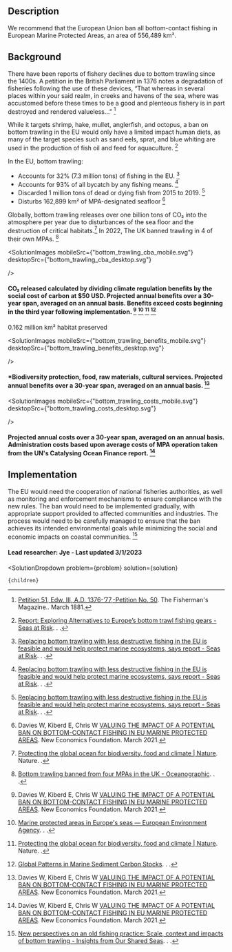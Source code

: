





## Description


We recommend that the European Union ban all bottom-contact fishing in European Marine Protected Areas, an area of 556,489 km².

## Background


There have been reports of fishery declines due to bottom trawling since the 1400s. A petition in the British Parliament in 1376 notes a degradation of fisheries following the use of these devices, “That whereas in several places within your said realm, in creeks and havens of the sea, where was accustomed before these times to be a good and plenteous fishery is in part destroyed and rendered valueless…” [^"6"]


While it targets shrimp, hake, mullet, anglerfish, and octopus, a ban on bottom trawling in the EU would only have a limited impact human diets, as many of the target species such as sand eels, sprat, and blue whiting are used in the production of fish oil and feed for aquaculture. [^"15"]

In the EU, bottom trawling:
- Accounts for 32% (7.3 million tons) of fishing in the EU. [^"11"]
- Accounts for 93% of all bycatch by any fishing means. [^"11"]
- Discarded 1 million tons of dead or dying fish from 2015 to 2019. [^"11"]
- Disturbs 162,899 km² of MPA-designated seafloor [^"1"]

Globally, bottom trawling releases over one billion tons of CO₂ into the atmosphere per year due to disturbances of the sea floor and the destruction of critical habitats.[^"3"] In 2022, The UK banned trawling in 4 of their own MPAs. [^"13"]


<SolutionImages
 mobileSrc={"bottom_trawling_cba_mobile.svg"}
 desktopSrc={"bottom_trawling_cba_desktop.svg"}

/>
#### CO₂ released calculated by dividing climate regulation benefits by the social cost of carbon at $50 USD. Projected annual benefits over a 30-year span, averaged on an annual basis. Benefits exceed costs beginning in the third year following implementation.  [^"1"] [^"2"] [^"3"] [^"8"]

0.162 million km² habitat preserved

<SolutionImages
 mobileSrc={"bottom_trawling_benefits_mobile.svg"}
 desktopSrc={"bottom_trawling_benefits_desktop.svg"}

/>

#### *Biodiversity protection, food, raw materials, cultural services. Projected annual benefits over a 30-year span, averaged on an annual basis. [^"1"]


<SolutionImages
 mobileSrc={"bottom_trawling_costs_mobile.svg"}
 desktopSrc={"bottom_trawling_costs_desktop.svg"}

/>

#### Projected annual costs over a 30-year span, averaged on an annual basis. Administration costs based upon average costs of MPA operation taken from the UN's Catalysing Ocean Finance report. [^"1"]


## Implementation

The EU would need the cooperation of national fisheries authorities, as well as monitoring and enforcement mechanisms to ensure compliance with the new rules. The ban would need to be implemented gradually, with appropriate support provided to affected communities and industries. The process would need to be carefully managed to ensure that the ban achieves its intended environmental goals while minimizing the social and economic impacts on coastal communities. [^"12"] 


#### Lead researcher: Jye - Last updated 3/1/2023

[^"1"]: Davies W, Kiberd E, Chris W  [VALUING THE IMPACT OF A POTENTIAL BAN ON BOTTOM-CONTACT FISHING IN EU MARINE PROTECTED AREAS](https://seas-at-risk.org/wp-content/uploads/2021/05/Valuing-impacts-of-potential-ban-on-bottom-contact-fishing_NEF_-FINAL-for-publication.pdf). New Economics Foundation. March 2021. 
[^"2"]:  [Marine protected areas in Europe's seas — European Environment Agency](https://www.eea.europa.eu/data-and-maps/indicators/marine-protected-area-mpa-network-coverage/assessment). . . 
[^"3"]:  [Protecting the global ocean for biodiversity, food and climate | Nature](https://www.nature.com/articles/s41586-021-03371-z). Nature. . 
[^"4"]:  [Scientists declare support for the banning of destructive industrial fishing methods in the European Union’s Marine Protected Areas – National Geographic Society Newsroom](https://blog.nationalgeographic.org/2022/09/12/scientists-declare-support-for-the-banning-of-destructive-industrial-fishing-methods-in-the-european-unions-marine-protected-areas/#:~:text=Bottom%20trawling%2C%20and%20other%20industrial%20extractive%20activities%2C%20are%20conducted%20in,high%20risk%20and%20impacting%20biodiversity.). . . 
[^"5"]:  [Scientists call for the prohibition of all destructive fishing methods and industrial activities in Marine Protected Areas](https://static1.squarespace.com/static/5f241700a3b9e7503c42710c/t/631e89d3ccf13830735b5ccb/1662945747951/2022-09-11+-+Scientist+statement+-+EN.pdf). . . 
[^"6"]:  [Petition 51, Edw. III, A.D. 1376-’77,-Petition No. 50](https://spo.nmfs.noaa.gov/sites/default/files/pdf-content/fish-bull/fb7.60.pdf). The Fisherman's Magazine.. March 1881. 
[^"7"]:  [https://globalfishingwatch.org/research/the-overlooked-impact-of-bottom-trawling/](https://globalfishingwatch.org/research/the-overlooked-impact-of-bottom-trawling/). Global Fishing Watch. April 2021. 
[^"8"]:  [Global Patterns in Marine Sediment Carbon Stocks](https://www.frontiersin.org/articles/10.3389/fmars.2020.00165/full). . . 
[^"9"]:  [Reconstructing global marine fishing gear use: Catches and landed values by gear type and sector - ScienceDirect](https://www.sciencedirect.com/science/article/abs/pii/S0165783618301097?via%3Dihub). . . 
[^"10"]:  [The economics of fishing the high seas | Science Advances](https://www.science.org/doi/10.1126/sciadv.aat2504). . . npm run
[^"11"]:  [Replacing bottom trawling with less destructive fishing in the EU is feasible and would help protect marine ecosystems, says report - Seas at Risk](https://seas-at-risk.org/press-releases/replacing-bottom-trawling-with-less-destructive-fishing-in-the-eu-is-feasible-and-would-help-protect-marine-ecosystems-says-report/). . . 
[^"12"]:  [New perspectives on an old fishing practice: Scale, context and impacts of bottom trawling - Insights from Our Shared Seas](https://oursharedseas.com/new-perspectives-on-an-old-fishing-practice/). . . 
[^"13"]:  [Bottom trawling banned from four MPAs in the UK - Oceanographic](https://oceanographicmagazine.com/news/bottom-trawling-banned-from-four-mpas-in-the-uk/). . . 
[^"14"]:  [Bioremediation of marine ecosystems - MarineBiotech Infopages](http://www.marinebiotech.eu/wiki/Bioremediation_of_marine_ecosystems#:~:text=Bioremediation%20is%20the%20process%20where,substances%20with%20another%20energy%20source.). . . 
[^"15"]:  [Report: Exploring Alternatives to Europe’s bottom trawl fishing gears - Seas at Risk](https://seas-at-risk.org/publications/report-exploring-alternatives-to-europes-bottom-trawl-fishing-gears/). . . 
[^"16"]:  [Bottom Trawling - Oceana Europe](https://europe.oceana.org/bottom-trawling/). . . 

  <SolutionDropdown
    problem={problem}
    solution={solution}
  >
    {children}
  </SolutionDropdown>
